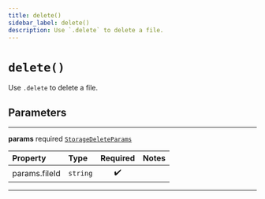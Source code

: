 ```yaml
---
title: delete()
sidebar_label: delete()
description: Use `.delete` to delete a file.
---
```


# `delete()`

Use `.delete` to delete a file.

## Parameters

---

**params** <span className="optional-status">required</span> [`StorageDeleteParams`](/reference/javascript/storage/types/storage-delete-params)

| Property                                          | Type     | Required | Notes |
| :------------------------------------------------ | :------- | :------: | :---- |
| <span className="light-grey">params.</span>fileId | `string` |    ✔️    |       |

---
